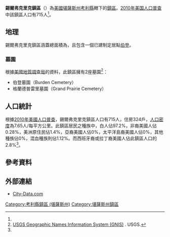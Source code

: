 {{noteTA
|G1=USState
}}
{{Infobox settlement
|official_name = 錫爾弗克里克鎮區
|native_name = Silver Creek Township
|settlement_type = 鎮區
|image_map = Map highlighting Silver Creek Township, Cowley County, Kansas.svg
|map_caption = 錫爾弗克里克鎮區在考利縣的位置
|coordinates_display = inline,title
|coordinates_region = US-KS
|subdivision_type = [[世界政區索引|國家]]
|subdivision_name = [[美国|美国]]
|subdivision_type1 = [[美國行政區劃|州]]
|subdivision_name1 = [[堪薩斯州|堪薩斯州]]
|subdivision_type2 = [[堪薩斯州行政區劃|縣]]
|subdivision_name2 = [[考利縣_(堪薩斯州)|考利縣]]
|area_total_km2 = 93.47
|area_land_km2 = 93.26
|area_water_km2 = 0.21
|area_total_sq_mi =
|area_land_sq_mi =
|area_water_sq_mi =
|area_water_percent = 0.23
|population_as_of = [[2010年美国人口普查|2010]]
|population_footnotes = <ref name="Census 2010">{{cite web| url=http://factfinder2.census.gov| title=Race, Hispanic or Latino, Age, and Housing Occupancy: 2010 Census Redistricting Data, Silver Creek township, Cowley County, Kansas| publisher=U.S. Census Bureau, American FactFinder 2| accessdate=2016-05-27| archive-date=2013-09-11| archive-url=https://web.archive.org/web/20130911234518/http://factfinder2.census.gov/| dead-url=no}}</ref>
|population_total = 715
|population_density_km2 = auto
|elevation_footnotes = 
|elevation_m = 424
|elevation_ft = 1391
|latd = 37
|latm = 21
|lats = 04
|latNS = N
|longd = 96
|longm = 47
|longs = 00
|longEW = W
|postal_code_type =
|postal_code = 
|blank_name = [[聯邦資料處理標準|FIPS代碼]]
|blank_info = 20-65500
|blank1_name = [[地名信息系统|GNIS編號]] 
|blank1_info = [http://geonames.usgs.gov/pls/gnispublic/f?p=gnispq:3:::NO::P3_FID:0469912 0469912]
|website = 
|footnotes = 
}}

'''錫爾弗克里克鎮區'''（{{lang-en|'''Silver Creek Township'''}}）為[[美國|美國]][[堪薩斯州|堪薩斯州]][[考利縣_(堪薩斯州)|考利縣]]轄下的[[行政鎮區|鎮區]]。[[2010年美国人口普查|2010年美国人口普查]]中該鎮區人口有715人<ref name="Census 2010"/>。

==地理==
錫爾弗克里克鎮區涵蓋總面積為{{convert|93.47|km2|sqmi}}，且包含一個已建制定居點[[伯登_(堪薩斯州)|伯登]]。

===墓園===
根據[[美國地質調查局|美國地質調查局]]的資料，此鎮區擁有2座墓園<ref>[http://geonames.usgs.gov/domestic/index.html USGS Geographic Names Information System (GNIS)] {{Wayback|url=http://geonames.usgs.gov/domestic/index.html |date=20190428150204 }}. USGS.</ref>：
*伯登墓園（Burden Cemetery）
*格蘭德普雷里墓園（Grand Prairie Cemetery）

==人口統計==
根據[[2010年美國人口普查|2010年美國人口普查]]，錫爾弗克里克鎮區人口有715人，住房324戶，[[人口密度|人口密度]]為7.65人/每平方公里。此鎮區居民之種族中，白人佔97.2%，非裔美國人佔0.28%，美洲原住民佔1.4%，亞裔美國人佔0%，太平洋島裔美國人佔0%，其他種族佔0%，混血種族則佔1.12%。而西班牙裔或拉丁裔美國人佔此鎮區人口的2.8%<ref name="Census 2010"/>。

==參考資料==
{{reflist}}

==外部連結==
*[http://www.city-data.com/township/Silver-Creek-KS.html City-Data.com]{{dead link|date=2018年4月 |bot=InternetArchiveBot |fix-attempted=yes }}

{{考利縣 (堪薩斯州)}}

{{DEFAULTSORT:Silver Creek}}
[[Category:考利縣鎮區_(堪薩斯州)|Category:考利縣鎮區 (堪薩斯州)]]
[[Category:堪薩斯州鎮區|Category:堪薩斯州鎮區]]